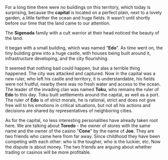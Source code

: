 For a long time there were no buildings on this territory, which today is surprising, because the **capital** is located on a perfect plain, next to a lovely garden, a little farther the ocean and huge fields. It wasn't until shortly before our time that the land came to our attention.

The **Sigenada** family with a cult warrior at their head noticed the beauty of the land.

It began with a small building, which was named "**Edo**". As time went on, the tiny building grew into a huge castle, with houses being built around it, infrastructure developing, and the city flourishing.

It seemed that nothing bad could happen, but alas a terrible thing happened. The city was attacked and captured. Now in the capital was a new ruler, who left his castle and territory, it is understandable, his fields were not fruitful, nearby there was no fresh water and access to the ocean. The leader of the invading clan was named **Toku**, who remains the ruler of **Edo** to this day. Toku built settlements around the capital, as well as a port. The ruler of **Edo** is of strict morals, he is rational, strict and does not give free will to his emotions in critical situations, but not all his actions and decisions are shared by representatives of neighboring cities.

As for the capital, no less interesting personalities have already taken root here. We are talking about **Toredo** - the owner of stores with the same name and the owner of the casino "**Cone**" by the name of **Joe**. They are two friends who came here from far away. Since childhood they have been competing with each other: who is the tougher, who is the luckier, etc. Now the dispute is about money. The two friends are arguing about whether trading or casinos will be more profitable.